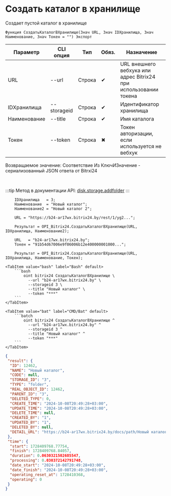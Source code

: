 ﻿---
sidebar_position: 6
---


# Создать каталог в хранилище
 Создает пустой каталог в хранилище



`Функция СоздатьКаталогВХранилище(Знач URL, Знач IDХранилища, Знач Наименование, Знач Токен = "") Экспорт`

  | Параметр | CLI опция | Тип | Обяз. | Назначение |
  |-|-|-|-|-|
  | URL | --url | Строка | &#x2714; | URL внешнего вебхука или адрес Bitrix24 при использовании токена |
  | IDХранилища | --storageid | Строка | &#x2714; | Идентификатор хранилища |
  | Наименование | --title | Строка | &#x2714; | Имя каталога |
  | Токен | --token | Строка | &#x2716; | Токен авторизации, если используется не вебхук |

  
  Возвращаемое значение:   Соответствие Из КлючИЗначение - сериализованный JSON ответа от Bitrxi24

<br/>

:::tip
Метод в документации API: [disk.storage.addfolder](https://dev.1c-bitrix.ru/rest_help/disk/storage/disk_storage_addfolder.php)
:::
<br/>


```bsl title="Пример использования для 1С:Предприятие/OneScript"
    IDХранилища   = 3;
    Наименование  = "Новый каталог";
    Наименование2 = "Новый каталог 2";

    URL = "https://b24-ar17wx.bitrix24.by/rest/1/yg2...";

    Результат = OPI_Bitrix24.СоздатьКаталогВХранилище(URL, IDХранилища, Наименование2);

    URL   = "b24-ar17wx.bitrix24.by";
    Токен = "91b54d67006e9f06006b12e400000001000...";

    Результат = OPI_Bitrix24.СоздатьКаталогВХранилище(URL, IDХранилища, Наименование, Токен);
```
    

 <Tabs>
  
    <TabItem value="bash" label="Bash" default>
        ```bash
            oint bitrix24 СоздатьКаталогВХранилище \
              --url "b24-ar17wx.bitrix24.by" \
              --storageid 3 \
              --title "Новый каталог" \
              --token "***"
        ```
    </TabItem>
  
    <TabItem value="bat" label="CMD/Bat" default>
        ```batch
            oint bitrix24 СоздатьКаталогВХранилище ^
              --url "b24-ar17wx.bitrix24.by" ^
              --storageid 3 ^
              --title "Новый каталог" ^
              --token "***"
        ```
    </TabItem>
</Tabs>


```json title="Результат"
{
 "result": {
  "ID": 12462,
  "NAME": "Новый каталог",
  "CODE": null,
  "STORAGE_ID": "3",
  "TYPE": "folder",
  "REAL_OBJECT_ID": 12462,
  "PARENT_ID": "3",
  "DELETED_TYPE": 0,
  "CREATE_TIME": "2024-10-08T20:49:28+03:00",
  "UPDATE_TIME": "2024-10-08T20:49:28+03:00",
  "DELETE_TIME": null,
  "CREATED_BY": "1",
  "UPDATED_BY": "1",
  "DELETED_BY": null,
  "DETAIL_URL": "https://b24-ar17wx.bitrix24.by/docs/path/Новый каталог"
 },
 "time": {
  "start": 1728409768.77754,
  "finish": 1728409768.84057,
  "duration": 0.0630321502685547,
  "processing": 0.030372142791748,
  "date_start": "2024-10-08T20:49:28+03:00",
  "date_finish": "2024-10-08T20:49:28+03:00",
  "operating_reset_at": 1728410368,
  "operating": 0
 }
}
```
